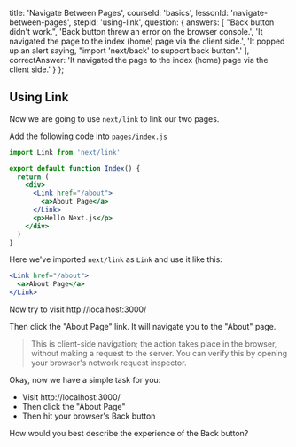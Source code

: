 
  title: 'Navigate Between Pages',
  courseId: 'basics',
  lessonId: 'navigate-between-pages',
  stepId: 'using-link',
  question: {
    answers: [
      "Back button didn't work.",
      'Back button threw an error on the browser console.',
      'It navigated the page to the index (home) page via the client side.',
      'It popped up an alert saying, "import \'next/back\' to support back button".'
    ],
    correctAnswer: 'It navigated the page to the index (home) page via the client side.'
  }
};

## Using Link

Now we are going to use `next/link` to link our two pages.

Add the following code into `pages/index.js`

```jsx
import Link from 'next/link'

export default function Index() {
  return (
    <div>
      <Link href="/about">
        <a>About Page</a>
      </Link>
      <p>Hello Next.js</p>
    </div>
  )
}
```

Here we've imported `next/link` as `Link` and use it like this:

```jsx
<Link href="/about">
  <a>About Page</a>
</Link>
```

Now try to visit http://localhost:3000/

Then click the "About Page" link. It will navigate you to the "About" page.

> This is client-side navigation; the action takes place in the browser, without making a request to the server.
> You can verify this by opening your browser's network request inspector.

Okay, now we have a simple task for you:

- Visit http://localhost:3000/
- Then click the "About Page"
- Then hit your browser's Back button

How would you best describe the experience of the Back button?

